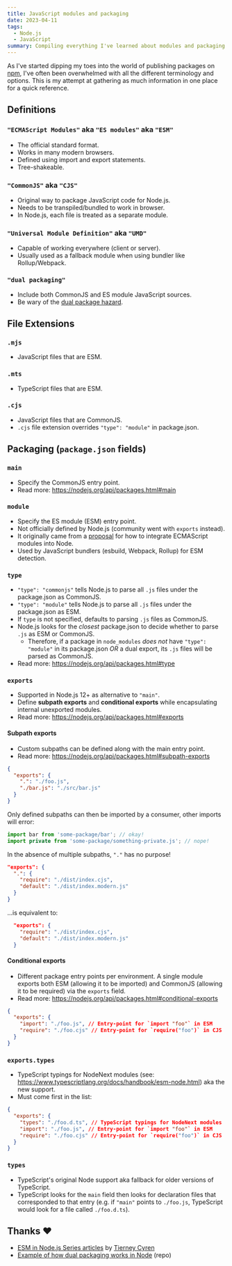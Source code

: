 ```yaml
---
title: JavaScript modules and packaging
date: 2023-04-11
tags:
  - Node.js
  - JavaScript
summary: Compiling everything I've learned about modules and packaging into a simple cheat sheet.
---
```


As I've started dipping my toes into the world of publishing packages on [npm](https://www.npmjs.com/), I've often been overwhelmed with all the different terminology and options. This is my attempt at gathering as much information in one place for a quick reference.

## Definitions

### `"ECMAScript Modules"` aka `"ES modules"` aka `"ESM"`

- The official standard format.
- Works in many modern browsers.
- Defined using import and export statements.
- Tree-shakeable.

### `"CommonJS"` aka `"CJS"`

- Original way to package JavaScript code for Node.js.
- Needs to be transpiled/bundled to work in browser.
- In Node.js, each file is treated as a separate module.

### `"Universal Module Definition"` aka `"UMD"`

- Capable of working everywhere (client or server).
- Usually used as a fallback module when using bundler like Rollup/Webpack.

### `"dual packaging"`

- Include both CommonJS and ES module JavaScript sources.
- Be wary of the [dual package hazard](https://nodejs.org/api/packages.html#dual-package-hazard).

## File Extensions

### `.mjs`

- JavaScript files that are ESM.

### `.mts`

- TypeScript files that are ESM.

### `.cjs`

- JavaScript files that are CommonJS.
- `.cjs` file extension overrides `"type": "module"` in package.json.

## Packaging (`package.json` fields)

### `main`

- Specify the CommonJS entry point.
- Read more: https://nodejs.org/api/packages.html#main

### `module`

- Specify the ES module (ESM) entry point.
- Not officially defined by Node.js (community went with `exports` instead).
- It originally came from a [proposal](https://github.com/dherman/defense-of-dot-js/blob/master/proposal.md) for how to integrate ECMAScript modules into Node.
- Used by JavaScript bundlers (esbuild, Webpack, Rollup) for ESM detection.

### `type`

- `"type": "commonjs"` tells Node.js to parse all `.js` files under the package.json as CommonJS.
- `"type": "module"` tells Node.js to parse all `.js` files under the package.json as ESM.
- If `type` is not specified, defaults to parsing `.js` files as CommonJS.
- Node.js looks for the _closest_ package.json to decide whether to parse `.js` as ESM or CommonJS.
  - Therefore, if a package in `node_modules` _does not_ have `"type": "module"` in its package.json _OR_ a dual export, its `.js` files will be parsed as CommonJS.
- Read more: https://nodejs.org/api/packages.html#type

### `exports`

- Supported in Node.js 12+ as alternative to `"main"`.
- Define **subpath exports** and **conditional exports** while encapsulating internal unexported modules.
- Read more: https://nodejs.org/api/packages.html#exports

#### Subpath exports

- Custom subpaths can be defined along with the main entry point.
- Read more: https://nodejs.org/api/packages.html#subpath-exports

```json some-package/package.json
{
  "exports": {
    ".": "./foo.js",
    "./bar.js": "./src/bar.js"
  }
}
```

Only defined subpaths can then be imported by a consumer, other imports will error:

```js
import bar from 'some-package/bar'; // okay!
import private from 'some-package/something-private.js'; // nope!
```

In the absence of multiple subpaths, `"."` has no purpose!

```json package.json
"exports": {
  ".": {
    "require": "./dist/index.cjs",
    "default": "./dist/index.modern.js"
  }
}
```

...is equivalent to:

```json package.json
  "exports": {
    "require": "./dist/index.cjs",
    "default": "./dist/index.modern.js"
  }
```

#### Conditional exports

- Different package entry points per environment. A single module exports both ESM (allowing it to be imported) and CommonJS (allowing it to be required) via the `exports` field.
- Read more: https://nodejs.org/api/packages.html#conditional-exports

```json package.json
{
  "exports": {
    "import": "./foo.js", // Entry-point for `import "foo"` in ESM
    "require": "./foo.cjs" // Entry-point for `require("foo")` in CJS
  }
}
```

### `exports.types`

- TypeScript typings for NodeNext modules (see: https://www.typescriptlang.org/docs/handbook/esm-node.html) aka the new support.
- Must come first in the list:

```json package.json
{
  "exports": {
    "types": "./foo.d.ts", // TypeScript typings for NodeNext modules
    "import": "./foo.js", // Entry-point for `import "foo"` in ESM
    "require": "./foo.cjs" // Entry-point for `require("foo")` in CJS
  }
}
```

### `types`

- TypeScript's original Node support aka fallback for older versions of TypeScript.
- TypeScript looks for the `main` field then looks for declaration files that corresponded to that entry (e.g. if `"main"` points to `./foo.js`, TypeScript would look for a file called `./foo.d.ts`).

## Thanks ❤️

- [ESM in Node.js Series articles](https://dev.to/bnb/series/13240) by [Tierney Cyren](https://twitter.com/bitandbang)
- [Example of how dual packaging works in Node](https://github.com/sheremet-va/dual-packaging) (repo)
